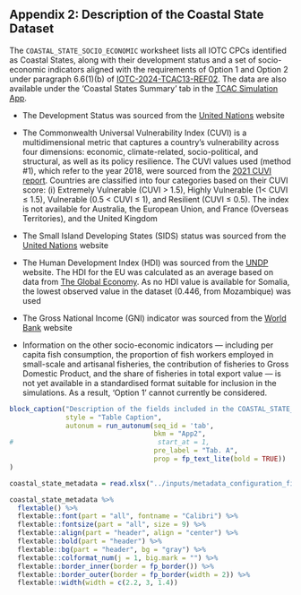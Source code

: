 ## Appendix 2: Description of the Coastal State Dataset {#csFields}

The `COASTAL_STATE_SOCIO_ECONOMIC` worksheet lists all IOTC CPCs identified as Coastal States, along with their development status and a set of socio-economic indicators aligned with the requirements of Option 1 and Option 2 under paragraph 6.6(1)(b) of [IOTC-2024-TCAC13-REF02](https://iotc.org/documents/TCAC/13/REF02E). The data are also available under the 'Coastal States Summary' tab in the [TCAC Simulation App](https://foodandagricultureorganization.shinyapps.io/iotc-tcac-simulations/).

- The Development Status was sourced from the [United Nations](https://www.un.org/development/desa/dpad/wp-content/uploads/sites/45/WESP2020_Annex.pdf) website

- The Commonwealth Universal Vulnerability Index (CUVI) is a multidimensional metric that captures a country’s vulnerability across four dimensions: economic, climate-related, socio-political, and structural, as well as its policy resilience. The CUVI values used (method #1), which refer to the year 2018, were sourced from the [2021 CUVI report](https://sdgs.un.org/sites/default/files/2021-09/The%20Commonwealth%20Universal%20Vulnerability%20Index.pdf). Countries are classified into four categories based on their CUVI score: (i) Extremely Vulnerable (CUVI > 1.5), Highly Vulnerable (1< CUVI $\le$ 1.5), Vulnerable (0.5 < CUVI $\le$ 1), and Resilient (CUVI $\le$ 0.5). The index is not available for Australia, the European Union, and France (Overseas Territories), and the United Kingdom

- The Small Island Developing States (SIDS) status was sourced from the [United Nations](https://www.un.org/ohrlls/content/list-sids) website

- The Human Development Index (HDI) was sourced from the [UNDP](https://hdr.undp.org/data-center/human-development-index#/indicies/HDI) website. The HDI for the EU was calculated as an average based on data from [The Global Economy](https://www.theglobaleconomy.com/rankings/human_development/European-union/). As no HDI value is available for Somalia, the lowest observed value in the dataset (0.446, from Mozambique) was used

- The Gross National Income (GNI) indicator was sourced from the [World Bank](https://datahelpdesk.worldbank.org/knowledgebase/articles/906519-world-bank-country-and-lending-group) website

- Information on the other socio-economic indicators — including per capita fish consumption, the proportion of fish workers employed in small-scale and artisanal fisheries, the contribution of fisheries to Gross Domestic Product, and the share of fisheries in total export value — is not yet available in a standardised format suitable for inclusion in the simulations. As a result, 'Option 1' cannot currently be considered.

```r
block_caption("Description of the fields included in the COASTAL_STATE_SOCIO_ECONOMIC worksheet of the configuration file. These fields define the development status and socio-economic indicators of IOTC CPCs identified as Coastal States, supporting the application of the allocation criteria specified in paragraph 6.6(1)(b) of IOTC-2024-TCAC13-REF02", 
              style = "Table Caption", 
              autonum = run_autonum(seq_id = 'tab', 
                                    bkm = "App2", 
#                                    start_at = 1, 
                                    pre_label = "Tab. A", 
                                    prop = fp_text_lite(bold = TRUE))
)

coastal_state_metadata = read.xlsx("../inputs/metadata_configuration_file.xlsx", sheet = "CS", sep.names = " ")

coastal_state_metadata %>% 
  flextable() %>% 
  flextable::font(part = "all", fontname = "Calibri") %>% 
  flextable::fontsize(part = "all", size = 9) %>% 
  flextable::align(part = "header", align = "center") %>% 
  flextable::bold(part = "header") %>% 
  flextable::bg(part = "header", bg = "gray") %>% 
  flextable::colformat_num(j = 1, big.mark = "") %>% 
  flextable::border_inner(border = fp_border()) %>%
  flextable::border_outer(border = fp_border(width = 2)) %>% 
  flextable::width(width = c(2.2, 3, 1.4))
```
